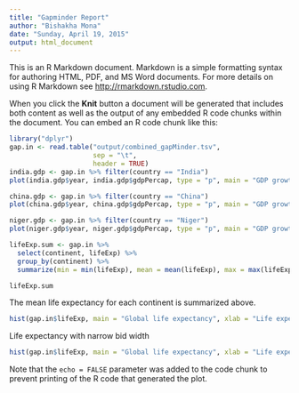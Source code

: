```yaml
---
title: "Gapminder Report"
author: "Bishakha Mona"
date: "Sunday, April 19, 2015"
output: html_document
---
```


This is an R Markdown document. Markdown is a simple formatting syntax for authoring HTML, PDF, and MS Word documents. For more details on using R Markdown see <http://rmarkdown.rstudio.com>.

When you click the **Knit** button a document will be generated that includes both content as well as the output of any embedded R code chunks within the document. You can embed an R code chunk like this:

```r
library("dplyr")
gap.in <- read.table("output/combined_gapMinder.tsv", 
                     sep = "\t", 
                     header = TRUE)
india.gdp <- gap.in %>% filter(country == "India") 
plot(india.gdp$year, india.gdp$gdpPercap, type = "p", main = "GDP growth in India", xlab = "Year", ylab = "GDP")

china.gdp <- gap.in %>% filter(country == "China") 
plot(china.gdp$year, china.gdp$gdpPercap, type = "p", main = "GDP growth in China", xlab = "Year", ylab = "GDP")

niger.gdp <- gap.in %>% filter(country == "Niger") 
plot(niger.gdp$year, niger.gdp$gdpPercap, type = "p", main = "GDP growth in Niger", xlab = "Year", ylab = "GDP")

lifeExp.sum <- gap.in %>%
  select(continent, lifeExp) %>%
  group_by(continent) %>%
  summarize(min = min(lifeExp), mean = mean(lifeExp), max = max(lifeExp)) 

lifeExp.sum


```

The mean life expectancy for each continent is summarized above.

```r

hist(gap.in$lifeExp, main = "Global life expectancy", xlab = "Life expectancy")
```

Life expectancy with narrow bid width

```r
hist(gap.in$lifeExp, main = "Global life expectancy", xlab = "Life expectancy", breaks = 200)

```

Note that the `echo = FALSE` parameter was added to the code chunk to prevent printing of the R code that generated the plot.
